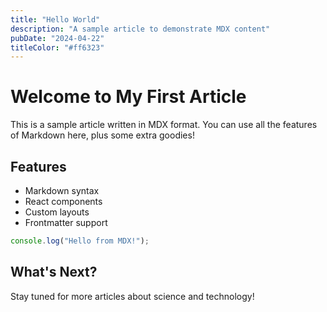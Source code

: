 ```yaml
---
title: "Hello World"
description: "A sample article to demonstrate MDX content"
pubDate: "2024-04-22"
titleColor: "#ff6323"
---
```


# Welcome to My First Article

This is a sample article written in MDX format. You can use all the features of Markdown here, plus some extra goodies!

## Features

- Markdown syntax
- React components
- Custom layouts
- Frontmatter support

```js
console.log("Hello from MDX!");
```

## What's Next?

Stay tuned for more articles about science and technology! 